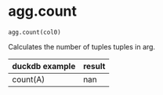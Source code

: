 # agg.count { #duckops.agg.count }

`agg.count(col0)`

Calculates the number of tuples tuples in arg.

| duckdb example | result |
| -------------- | ------ |
| count(A) | nan |
